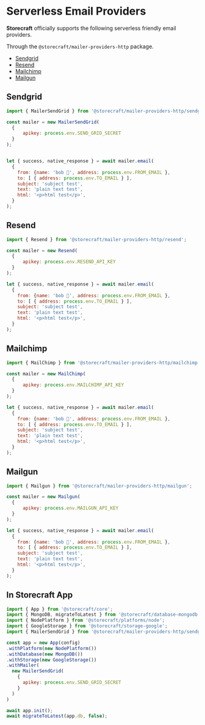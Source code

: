 # Serverless Email Providers

**Storecraft** officially supports the following serverless friendly
email providers.

Through the `@storecraft/mailer-providers-http` package.

- [Sendgrid](https://docs.sendgrid.com/api-reference/mail-send/mail-send)
- [Resend](https://resend.com/docs/api-reference/emails/send-email)
- [Mailchimp](https://mailchimp.com/developer/transactional/api/messages/send-new-message/)
- [Mailgun](https://documentation.mailgun.com/en/latest/api-sending.html#examples)

## Sendgrid

```js
import { MailerSendGrid } from '@storecraft/mailer-providers-http/sendgrid';

const mailer = new MailerSendGrid(
  {
      apikey: process.env.SEND_GRID_SECRET
  }
);


let { success, native_response } = await mailer.email(
  {
    from: {name: 'bob 👻', address: process.env.FROM_EMAIL },
    to: [ { address: process.env.TO_EMAIL } ], 
    subject: 'subject test', 
    text: 'plain text test', 
    html: '<p>html test</p>', 
  }
);

```

## Resend
```js
import { Resend } from '@storecraft/mailer-providers-http/resend';

const mailer = new Resend(
  {
      apikey: process.env.RESEND_API_KEY
  }
);

let { success, native_response } = await mailer.email(
  {
    from: {name: 'bob 👻', address: process.env.FROM_EMAIL },
    to: [ { address: process.env.TO_EMAIL } ],
    subject: 'subject test',
    text: 'plain text test',
    html: '<p>html test</p>',
  }
);

```


## Mailchimp

```js
import { MailChimp } from '@storecraft/mailer-providers-http/mailchimp';

const mailer = new MailChimp(
  {
      apikey: process.env.MAILCHIMP_API_KEY
  }
);

let { success, native_response } = await mailer.email(
  {
    from: {name: 'bob 👻', address: process.env.FROM_EMAIL },
    to: [ { address: process.env.TO_EMAIL } ], 
    subject: 'subject test', 
    text: 'plain text test', 
    html: '<p>html test</p>', 
  }
);

```


## Mailgun

```js
import { Mailgun } from '@storecraft/mailer-providers-http/mailgun';

const mailer = new Mailgun(
  {
      apikey: process.env.MAILGUN_API_KEY
  }
);

let { success, native_response } = await mailer.email(
  {
    from: {name: 'bob 👻', address: process.env.FROM_EMAIL },
    to: [ { address: process.env.TO_EMAIL } ], 
    subject: 'subject test', 
    text: 'plain text test', 
    html: '<p>html test</p>', 
  }
);

```

## In Storecraft App

```js
import { App } from '@storecraft/core';
import { MongoDB, migrateToLatest } from '@storecraft/database-mongodb';
import { NodePlatform } from '@storecraft/platforms/node';
import { GoogleStorage } from '@storecraft/storage-google';
import { MailerSendGrid } from '@storecraft/mailer-providers-http/sendgrid';

const app = new App(config)
.withPlatform(new NodePlatform())
.withDatabase(new MongoDB())
.withStorage(new GoogleStorage())
.withMailer(
  new MailerSendGrid(
    {
      apikey: process.env.SEND_GRID_SECRET
    }
  )
)

await app.init();
await migrateToLatest(app.db, false);

```
